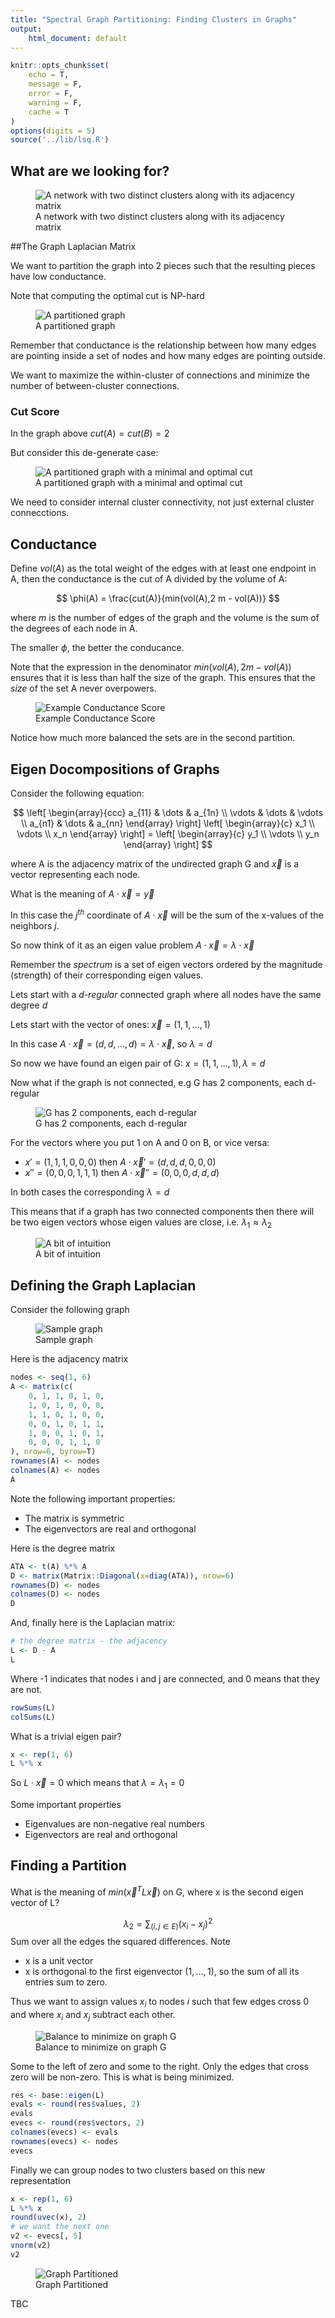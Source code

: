 ```yaml
---
title: "Spectral Graph Partitioning: Finding Clusters in Graphs"
output:
    html_document: default
---
```



```r
knitr::opts_chunk$set(
    echo = T,
    message = F,
    error = F,
    warning = F,
    cache = T
)
options(digits = 5)
source('../lib/lsq.R')
```

## What are we looking for?

![A network with two distinct clusters along with its adjacency matrix](../images/finding_clusters_1.png)


##The Graph Laplacian Matrix

We want to partition the graph into 2 pieces such that the resulting pieces have low conductance.

Note that computing the optimal cut is NP-hard

![A partitioned graph](../images/finding_clusters_optimal_cut.png)

Remember that conductance is the relationship between how many edges are pointing inside a set of nodes and how many edges are pointing outside.

We want to maximize the within-cluster of connections and minimize the number of between-cluster connections.

### Cut Score

In the graph above $cut(A) = cut(B)=2$

But consider this de-generate case:

![A partitioned graph with a minimal and optimal cut](../images/finding_clusters_degenerate_case.png)

We need to consider internal cluster connectivity, not just external cluster connecctions.

## Conductance

Define $vol(A)$ as the total weight of the edges with at least one endpoint in A, then the conductance is the cut of A divided by the volume of A:

$$
\phi(A) = \frac{cut(A)}{min(vol(A),2 m - vol(A))}
$$

where *m* is the number of edges of the graph and the volume is the sum of the degrees of each node in A.

The smaller $\phi$, the better the conducance.

Note that the expression in the denominator $min(vol(A),2 m - vol(A))$ ensures that it is less than half the size of the graph. This ensures that the *size* of the set A never overpowers.

![Example Conductance Score](../images/finding_clusters_conductance.png)

Notice how much more balanced the sets are in the second partition.

## Eigen Docompositions of Graphs

Consider the following equation:

$$
\left[
\begin{array}{ccc}
a_{11} & \dots & a_{1n} \\
\vdots & \dots & \vdots \\
a_{n1} & \dots & a_{nn}
\end{array}
\right]
\left[
\begin{array}{c}
x_1 \\
\vdots \\
x_n
\end{array}
\right]
=
\left[
\begin{array}{c}
y_1 \\
\vdots \\
y_n
\end{array}
\right]
$$

where A is the adjacency matrix of the undirected graph G and $\vec{x}$ is a vector representing each node.

What is the meaning of $A\cdot\vec{x}=\vec{y}$

In this case the $j^{th}$ coordinate of  $A \cdot \vec{x}$ will be the sum of the x-values of the neighbors *j*.

So now think of it as an eigen value problem $A \cdot \vec{x} = \lambda \cdot \vec{x}$

Remember the *spectrum* is a set of eigen vectors ordered by the magnitude (strength) of their corresponding eigen values.

Lets start with a *d-regular* connected graph where all nodes have the same degree *d*

Lets start with the vector of ones: $\vec{x} = (1, 1, \dots, 1)$

In this case $A\cdot\vec{x} = (d, d, \dots, d) = \lambda \cdot \vec{x}$, so $\lambda=d$

So now we have found an eigen pair of G: $x = (1, 1, \dots, 1), \lambda=d$

Now what if the graph is not connected, e.g G has 2 components, each d-regular

![G has 2 components, each d-regular](../images/graph_two_d_regular.png)

For the vectors where you put 1 on A and 0 on B, or vice versa:

- $x\prime = (1, 1, 1, 0, 0, 0)$ then $A\cdot\vec{x}\prime = (d, d, d, 0, 0, 0)$
- $x\prime\prime = (0, 0, 0, 1, 1, 1)$ then $A\cdot\vec{x}\prime\prime = (0, 0, 0, d, d, d)$

In both cases the corresponding $\lambda = d$

This means that if a graph has two connected components then there will be two eigen vectors whose eigen values are close, i.e. $\lambda_1 \approx \lambda_2$

![A bit of intuition](../images/graph_two_components.png)


## Defining the Graph Laplacian

Consider the following graph

![Sample graph](../images/finding_clusters_regular_graph.png)

Here is the adjacency matrix

```r
nodes <- seq(1, 6)
A <- matrix(c(
    0, 1, 1, 0, 1, 0,
    1, 0, 1, 0, 0, 0,
    1, 1, 0, 1, 0, 0,
    0, 0, 1, 0, 1, 1,
    1, 0, 0, 1, 0, 1,
    0, 0, 0, 1, 1, 0
), nrow=6, byrow=T)
rownames(A) <- nodes
colnames(A) <- nodes
A
```

Note the following important properties:

- The matrix is symmetric
- The eigenvectors are real and orthogonal

Here is the degree matrix

```r
ATA <- t(A) %*% A
D <- matrix(Matrix::Diagonal(x=diag(ATA)), nrow=6)
rownames(D) <- nodes
colnames(D) <- nodes
D
```

And, finally here is the Laplacian matrix:

```r
# the degree matrix - the adjacency
L <- D - A
L
```

Where -1 indicates that nodes i and j are connected, and 0 means that they are not.


```r
rowSums(L)
colSums(L)
```

What is a trivial eigen pair?

```r
x <- rep(1, 6)
L %*% x
```

So $L \cdot \vec{x} = 0$ which means that $\lambda = \lambda_1 = 0$

Some important properties

- Eigenvalues are non-negative real numbers
- Eigenvectors are real and orthogonal


## Finding a Partition

What is the meaning of $min(\vec{x}^T L \vec{x})$ on G, where x is the second eigen vector of L?

$$
\lambda_2 = \sum_{(i,j \in E)} (x_i - x_j)^2
$$
Sum over all the edges the squared differences. Note

- x is a unit vector
- x is orthogonal to the first eigenvector $(1, \dots, 1)$, so the sum of all its entries sum to zero.

Thus we want to assign values $x_i$ to nodes *i* such that few edges cross 0 and where $x_i$ and $x_j$ subtract each other.

![Balance to minimize on graph G](../images/finding_clusters_balanced_graph.png)

Some to the left of zero and some to the right. Only the edges that cross zero will be non-zero. This is what is being minimized.


```r
res <- base::eigen(L)
evals <- round(res$values, 2)
evals
evecs <- round(res$vectors, 2)
colnames(evecs) <- evals
rownames(evecs) <- nodes
evecs
```

Finally we can group nodes to two clusters based on this new representation

```r
x <- rep(1, 6)
L %*% x
round(uvec(x), 2)
# we want the next one
v2 <- evecs[, 5]
vnorm(v2)
v2
```

![Graph Partitioned](../images/finding_clusters_partitioned.png)

TBC
